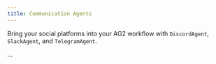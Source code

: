 ```yaml
---
title: Communication Agents
---
```


Bring your social platforms into your AG2 workflow with `DiscordAgent`, `SlackAgent`, and `TelegramAgent`.

...
